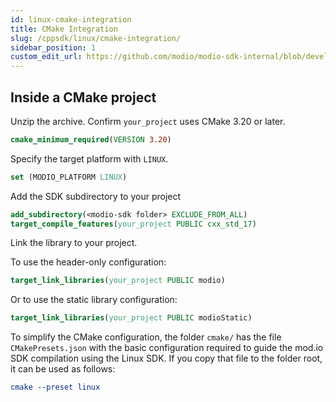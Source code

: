 ```yaml
---
id: linux-cmake-integration
title: CMake Integration
slug: /cppsdk/linux/cmake-integration/
sidebar_position: 1
custom_edit_url: https://github.com/modio/modio-sdk-internal/blob/develop/platform/linux/doc/cmake-integration.mdx
---
```


## Inside a CMake project

Unzip the archive. Confirm `your_project` uses CMake 3.20 or later.

```cmake
cmake_minimum_required(VERSION 3.20)
```

Specify the target platform with `LINUX`.

```cmake
set (MODIO_PLATFORM LINUX)
```
Add the SDK subdirectory to your project

```cmake
add_subdirectory(<modio-sdk folder> EXCLUDE_FROM_ALL)
target_compile_features(your_project PUBLIC cxx_std_17)
```

Link the library to your project.

To use the header-only configuration:
```cmake
target_link_libraries(your_project PUBLIC modio)
```
Or to use the static library configuration:
```cmake
target_link_libraries(your_project PUBLIC modioStatic)
```

To simplify the CMake configuration, the folder `cmake/` has the file `CMakePresets.json` with the basic configuration required to guide the mod.io SDK compilation using the Linux SDK. If you copy that file to the folder root, it can be used as follows:

```cmake
cmake --preset linux
```